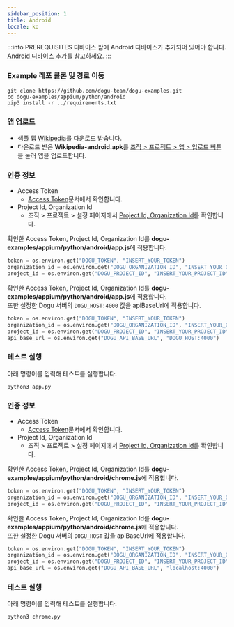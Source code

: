 ```yaml
---
sidebar_position: 1
title: Android
locale: ko
---
```



:::info PREREQUISITES
디바이스 팜에 Android 디바이스가 추가되어 있어야 합니다. [Android 디바이스 추가](/get-started/tutorials/device-farm/device/android)를 참고하세요.
:::

### Example 레포 클론 및 경로 이동

```
git clone https://github.com/dogu-team/dogu-examples.git
cd dogu-examples/appium/python/android
pip3 install -r ../requirements.txt
```

<Tabs groupId="target" defaultValue="app" queryString>
<TabItem value="app" label="App" default>

### 앱 업로드

- 샘플 앱 [Wikipedia](https://github.com/dogu-team/third-party-binaries/releases/download/wikipedia-apps/wikipedia-android.apk)를 다운로드 받습니다.
- 다운로드 받은 **Wikipedia-android.apk**를 [조직 > 프로젝트 > 앱 > 업로드 버튼](/management/project/app)을 눌러 앱을 업로드합니다.

### 인증 정보

- Access Token
  - [Access Token](/api/access-token)문서에서 확인합니다.
- Project Id, Organization Id
  - 조직 > 프로젝트 > 설정 페이지에서 [Project Id, Organization Id](/management/project/settings#project-id)를 확인합니다.

<Tabs groupId="service" defaultValue="cloud" queryString>
<TabItem value="cloud" label="Cloud" default>

확인한 Access Token, Project Id, Organization Id를 **dogu-examples/appium/python/android/app.js**에 적용합니다.

```python
token = os.environ.get("DOGU_TOKEN", "INSERT_YOUR_TOKEN")
organization_id = os.environ.get("DOGU_ORGANIZATION_ID", "INSERT_YOUR_ORGANIZATION_ID")
project_id = os.environ.get("DOGU_PROJECT_ID", "INSERT_YOUR_PROJECT_ID")
```

</TabItem>
    
<TabItem value="self-hosted" label="Self-Hosted">

확인한 Access Token, Project Id, Organization Id를 **dogu-examples/appium/python/android/app.js**에 적용합니다.  
또한 설정한 Dogu 서버의 `DOGU_HOST:4000` 값을 apiBaseUrl에 적용합니다.

```python
token = os.environ.get("DOGU_TOKEN", "INSERT_YOUR_TOKEN")
organization_id = os.environ.get("DOGU_ORGANIZATION_ID", "INSERT_YOUR_ORGANIZATION_ID")
project_id = os.environ.get("DOGU_PROJECT_ID", "INSERT_YOUR_PROJECT_ID")
api_base_url = os.environ.get("DOGU_API_BASE_URL", "DOGU_HOST:4000")
```

</TabItem>
</Tabs>

### 테스트 실행

아래 명령어를 입력해 테스트를 실행합니다.

```
python3 app.py
```

</TabItem>

<TabItem value="chrome" label="Chrome">

### 인증 정보

- Access Token
  - [Access Token](/api/access-token)문서에서 확인합니다.
- Project Id, Organization Id
  - 조직 > 프로젝트 > 설정 페이지에서 [Project Id, Organization Id](/management/project/settings#project-id)를 확인합니다.

<Tabs groupId="service" defaultValue="cloud" queryString>
<TabItem value="cloud" label="Cloud" default>

확인한 Access Token, Project Id, Organization Id를 **dogu-examples/appium/python/android/chrome.js**에 적용합니다.

```python
token = os.environ.get("DOGU_TOKEN", "INSERT_YOUR_TOKEN")
organization_id = os.environ.get("DOGU_ORGANIZATION_ID", "INSERT_YOUR_ORGANIZATION_ID")
project_id = os.environ.get("DOGU_PROJECT_ID", "INSERT_YOUR_PROJECT_ID")
```

</TabItem>
    
<TabItem value="self-hosted" label="Self-Hosted">

확인한 Access Token, Project Id, Organization Id를 **dogu-examples/appium/python/android/chrome.js**에 적용합니다.  
또한 설정한 Dogu 서버의 `DOGU_HOST` 값을 apiBaseUrl에 적용합니다.

```python
token = os.environ.get("DOGU_TOKEN", "INSERT_YOUR_TOKEN")
organization_id = os.environ.get("DOGU_ORGANIZATION_ID", "INSERT_YOUR_ORGANIZATION_ID")
project_id = os.environ.get("DOGU_PROJECT_ID", "INSERT_YOUR_PROJECT_ID")
api_base_url = os.environ.get("DOGU_API_BASE_URL", "localhost:4000")
```

</TabItem>
</Tabs>

### 테스트 실행

아래 명령어를 입력해 테스트를 실행합니다.

```
python3 chrome.py
```

</TabItem>
</Tabs>
